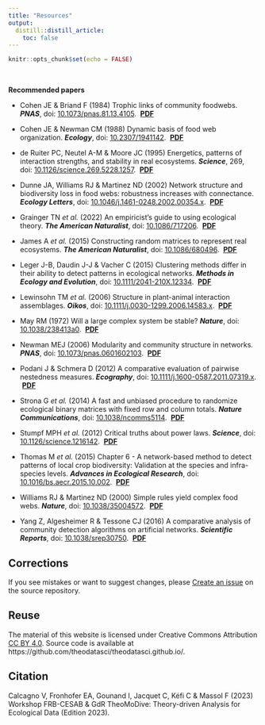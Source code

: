 ```yaml
---
title: "Resources"
output: 
  distill::distill_article:
    toc: false
---
```


```r
knitr::opts_chunk$set(echo = FALSE)
```


<br/>



**Recommended papers**

- Cohen JE & Briand F (1984) Trophic links of community foodwebs. **_PNAS_**, doi: [10.1073/pnas.81.13.4105](https://doi.org/10.1073/pnas.81.13.4105).
&nbsp;[**PDF**](biblio/cohen-1984.pdf)

- Cohen JE & Newman CM (1988) Dynamic basis of food web organization. **_Ecology_**, doi: [10.2307/1941142](https://doi.org/10.2307/1941142).
&nbsp;[**PDF**](biblio/cohen-1988.pdf)

- de Ruiter PC, Neutel A-M & Moore JC (1995) Energetics, patterns of interaction strengths, and stability in real ecosystems. **_Science_**, 269, doi: [10.1126/science.269.5228.1257](https://doi.org/10.1126/science.269.5228.1257).
&nbsp;[**PDF**](biblio/deruiter-1995.pdf)

- Dunne JA, Williams RJ & Martinez ND (2002) Network structure and biodiversity loss in food webs: robustness increases with connectance. **_Ecology Letters_**, doi: [10.1046/j.1461-0248.2002.00354.x](https://doi.org/10.1046/j.1461-0248.2002.00354.x).
&nbsp;[**PDF**](biblio/dunne-2002.pdf)

- Grainger TN _et al._ (2022) An empiricist’s guide to using ecological theory. **_The American Naturalist_**, doi: [10.1086/717206](https://doi.org/10.1086/717206).
&nbsp;[**PDF**](biblio/grainger-2022.pdf)

- James A _et al._ (2015) Constructing random matrices to represent real ecosystems. **_The American Naturalist_**, doi: [10.1086/680496](https://doi.org/10.1086/680496).
&nbsp;[**PDF**](biblio/james-2015.pdf)

- Leger J-B, Daudin J-J & Vacher C (2015) Clustering methods differ in their ability to detect patterns in ecological networks. **_Methods in Ecology and Evolution_**, doi: [10.1111/2041-210X.12334](https://doi.org/10.1111/2041-210X.12334).
&nbsp;[**PDF**](biblio/leger-2015.pdf)

- Lewinsohn TM _et al._ (2006) Structure in plant-animal interaction assemblages. **_Oikos_**, doi: [10.1111/j.0030-1299.2006.14583.x](https://doi.org/10.1111/j.0030-1299.2006.14583.x).
&nbsp;[**PDF**](biblio/lewinsohn-2006.pdf)

- May RM (1972) Will a large complex system be stable? **_Nature_**, doi: [10.1038/238413a0](https://doi.org/10.1038/238413a0).
&nbsp;[**PDF**](biblio/may-1972.pdf)

- Newman MEJ (2006) Modularity and community structure in networks. **_PNAS_**, doi: [10.1073/pnas.0601602103](https://doi.org/10.1073/pnas.0601602103).
&nbsp;[**PDF**](biblio/newman-2006.pdf)

- Podani J & Schmera D (2012) A comparative evaluation of pairwise nestedness measures. **_Ecography_**, doi: [10.1111/j.1600-0587.2011.07319.x](https://doi.org/10.1111/j.1600-0587.2011.07319.x).
&nbsp;[**PDF**](biblio/podani-2012.pdf)

- Strona G _et al._ (2014) A fast and unbiased procedure to randomize ecological binary matrices with fixed row and column totals. **_Nature Communications_**, doi: [10.1038/ncomms5114](https://doi.org/10.1038/ncomms5114).
&nbsp;[**PDF**](biblio/strona-2014.pdf)

- Stumpf MPH _et al._ (2012) Critical truths about power laws. **_Science_**, doi: [10.1126/science.1216142](https://doi.org/10.1126/science.1216142).
&nbsp;[**PDF**](biblio/stumpf-2012.pdf)

- Thomas M _et al._ (2015) Chapter 6 - A network-based method to detect patterns of local crop biodiversity: Validation at the species and infra-species levels. **_Advances in Ecological Research_**, doi: [10.1016/bs.aecr.2015.10.002](https://doi.org/10.1016/bs.aecr.2015.10.002).
&nbsp;[**PDF**](biblio/thomas-2015.pdf)

- Williams RJ & Martinez ND (2000) Simple rules yield complex food webs. **_Nature_**, doi: [10.1038/35004572](https://doi.org/10.1038/35004572).
&nbsp;[**PDF**](biblio/williams-2000.pdf)

- Yang Z, Algesheimer R & Tessone CJ (2016) A comparative analysis of community detection algorithms on artificial networks. **_Scientific Reports_**, doi: [10.1038/srep30750](https://doi.org/10.1038/srep30750).
&nbsp;[**PDF**](biblio/yang-2016.pdf)




## Corrections {.appendix}


If you see mistakes or want to suggest changes, please 
[Create an issue](https://github.com/theodatasci/theodatasci.github.io/issues)
on the source repository.



## Reuse {.appendix}


The material of this website is licensed under Creative Commons Attribution 
[CC BY 4.0](https://creativecommons.org/licenses/by/4.0/).
Source code is available at https://github.com/theodatasci/theodatasci.github.io/.



## Citation {.appendix}



Calcagno V, Fronhofer EA, Gounand I, Jacquet C, Kéfi C & Massol F (2023) 
Workshop FRB-CESAB & GdR TheoMoDive: Theory-driven Analysis for Ecological Data (Edition 2023). 
